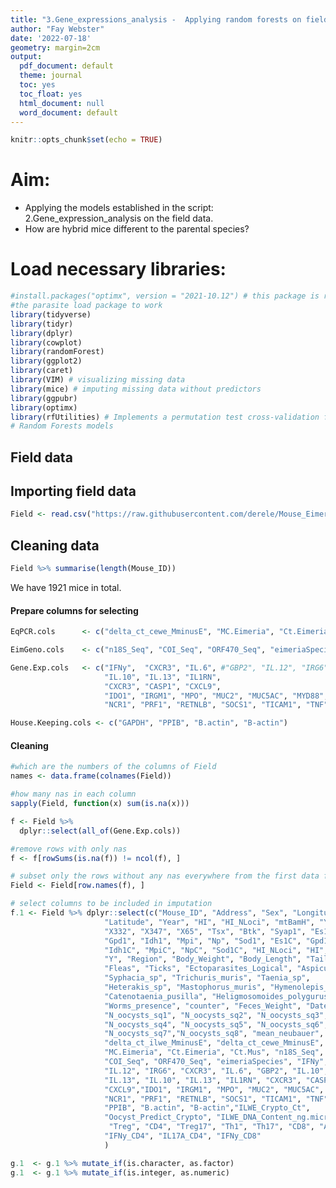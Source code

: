 ```yaml
---
title: "3.Gene_expressions_analysis -  Applying random forests on field data"
author: "Fay Webster"
date: '2022-07-18'
geometry: margin=2cm
output:
  pdf_document: default
  theme: journal
  toc: yes
  toc_float: yes
  html_document: null
  word_document: default
---
```



```r
knitr::opts_chunk$set(echo = TRUE)
```
# Aim: 
- Applying the models established in the script: 
2.Gene_expression_analysis on the field data.
- How are hybrid mice different to the parental species?

#  Load necessary libraries:

```r
#install.packages("optimx", version = "2021-10.12") # this package is required for 
#the parasite load package to work
library(tidyverse)
library(tidyr)
library(dplyr)
library(cowplot)
library(randomForest)
library(ggplot2)
library(caret)
library(VIM) # visualizing missing data
library(mice) # imputing missing data without predictors
library(ggpubr)
library(optimx)
library(rfUtilities) # Implements a permutation test cross-validation for 
# Random Forests models
```

## Field data

## Importing field data


```r
Field <- read.csv("https://raw.githubusercontent.com/derele/Mouse_Eimeria_Field/master/data_products/SOTA_Data_Product.csv")

```


## Cleaning data 

```r
Field %>% summarise(length(Mouse_ID))
```

We have 1921 mice in total.


#### Prepare columns for selecting

```r
EqPCR.cols      <- c("delta_ct_cewe_MminusE", "MC.Eimeria", "Ct.Eimeria") #,"Ct.Mus""delta_ct_ilwe_MminusE", )

EimGeno.cols    <- c("n18S_Seq", "COI_Seq", "ORF470_Seq", "eimeriaSpecies")

Gene.Exp.cols   <- c("IFNy",  "CXCR3", "IL.6", #"GBP2", "IL.12", "IRG6",
                     "IL.10", "IL.13", "IL1RN",
                     "CXCR3", "CASP1", "CXCL9", 
                     "IDO1", "IRGM1", "MPO", "MUC2", "MUC5AC", "MYD88", 
                     "NCR1", "PRF1", "RETNLB", "SOCS1", "TICAM1", "TNF")

House.Keeping.cols <- c("GAPDH", "PPIB", "B.actin", "B-actin")
```


#### Cleaning

```r
#which are the numbers of the columns of Field
names <- data.frame(colnames(Field))

#how many nas in each column
sapply(Field, function(x) sum(is.na(x)))

f <- Field %>%
  dplyr::select(all_of(Gene.Exp.cols))

#remove rows with only nas
f <- f[rowSums(is.na(f)) != ncol(f), ]

# subset only the rows without any nas everywhere from the first data frame 
Field <- Field[row.names(f), ]

# select columns to be included in imputation
f.1 <- Field %>% dplyr::select(c("Mouse_ID", "Address", "Sex", "Longitude", 
                     "Latitude", "Year", "HI", "HI_NLoci", "mtBamH", "YNPAR", 
                     "X332", "X347", "X65", "Tsx", "Btk", "Syap1", "Es1", 
                     "Gpd1", "Idh1", "Mpi", "Np", "Sod1", "Es1C", "Gpd1C",
                     "Idh1C", "MpiC", "NpC", "Sod1C", "HI_NLoci", "HI", "Zfy2", 
                     "Y", "Region", "Body_Weight", "Body_Length", "Tail_Length",
                     "Fleas", "Ticks", "Ectoparasites_Logical", "Aspiculuris_sp",
                     "Syphacia_sp", "Trichuris_muris", "Taenia_sp",
                     "Heterakis_sp", "Mastophorus_muris", "Hymenolepis_sp", 
                     "Catenotaenia_pusilla", "Heligmosomoides_polygurus", 
                     "Worms_presence", "counter", "Feces_Weight", "Date_count", 
                     "N_oocysts_sq1", "N_oocysts_sq2", "N_oocysts_sq3",  
                     "N_oocysts_sq4", "N_oocysts_sq5", "N_oocysts_sq6", 
                     "N_oocysts_sq7","N_oocysts_sq8", "mean_neubauer", 
                     "delta_ct_ilwe_MminusE", "delta_ct_cewe_MminusE", 
                     "MC.Eimeria", "Ct.Eimeria", "Ct.Mus", "n18S_Seq", 
                     "COI_Seq", "ORF470_Seq", "eimeriaSpecies", "IFNy", 
                     "IL.12", "IRG6", "CXCR3", "IL.6", "GBP2", "IL.10", 
                     "IL.13", "IL.10", "IL.13", "IL1RN", "CXCR3", "CASP1", 
                     "CXCL9","IDO1", "IRGM1", "MPO", "MUC2", "MUC5AC", "MYD88", 
                     "NCR1", "PRF1", "RETNLB", "SOCS1", "TICAM1", "TNF", "GAPDH", 
                     "PPIB", "B.actin", "B-actin","ILWE_Crypto_Ct", 
                     "Oocyst_Predict_Crypto", "ILWE_DNA_Content_ng.microliter",
                      "Treg", "CD4", "Treg17", "Th1", "Th17", "CD8", "Act_CD8", 
                     "IFNy_CD4", "IL17A_CD4", "IFNy_CD8"
                     )

g.1  <- g.1 %>% mutate_if(is.character, as.factor)
g.1  <- g.1 %>% mutate_if(is.integer, as.numeric)

```
